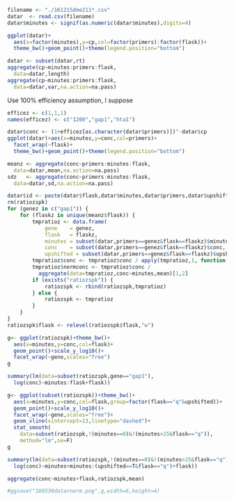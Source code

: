 

```r
filename <- "./161215dme211*.csv"
datar  <- read.csv(filename)
datar$minutes <- signif(as.numeric(datar$minutes),digits=4)
```

```r
ggplot(datar)+
  aes(x=factor(minutes),y=cp,col=factor(primers):factor(flask))+
  theme_bw()+geom_point()+theme(legend.position="bottom")
```

```r
datar <- subset(datar,rt)
aggregate(cp~minutes:primers:flask,
  data=datar,length)
aggregate(cp~minutes:primers:flask,
  data=datar,var,na.action=na.pass)
```

Use 100% efficiency assumption, I suppose

```r
efficez <- c(1,1,1)
names(efficez) <- c("1200","gap1","hta1")

datar$conc <- (1+efficez[as.character(datar$primers)])^-datar$cp
ggplot(datar)+aes(x=minutes,y=conc,col=primers)+
  facet_wrap(~flask)+
  theme_bw()+geom_point()+theme(legend.position="bottom")
```

```r
meanz <- aggregate(conc~primers:minutes:flask,
  data=datar,mean,na.action=na.pass)
sdz   <- aggregate(conc~primers:minutes:flask,
  data=datar,sd,na.action=na.pass)

datar$id <- paste(datar$flask,datar$minutes,datar$primers,datar$upshifted,sep="_")
rm(ratiozspk)
for (genez in c("gap1")) {
	for (flaskz in unique(meanz$flask)) {
		tmpratioz <- data.frame(
			gene    = genez, 
			flask   = flaskz,
			minutes = subset(datar,primers==genez&flask==flaskz)$minutes, 
			conc    = subset(datar,primers==genez&flask==flaskz)$conc,
			upshifted = subset(datar,primers==genez&flask==flaskz)$upshifted)
        tmpratioz$conc <- tmpratioz$conc / apply(tmpratioz,1, function(x){mean(subset(datar,id==paste(x[2], as.numeric(x[3]),"1200",gsub(" ","",x[5]),sep="_"))[,"conc"])})
        tmpratioz$normconc <- tmpratioz$conc / 
          aggregate(data=tmpratioz,conc~minutes,mean)[1,2]
		if (exists("ratiozspk")) {
			ratiozspk <- rbind(ratiozspk,tmpratioz)
		} else {
			ratiozspk <- tmpratioz
		}
	}
}
ratiozspk$flask <- relevel(ratiozspk$flask,"w")
```

```r
g<- ggplot(ratiozspk)+theme_bw()+
  aes(x=minutes,y=conc,col=flask)+
  geom_point()+scale_y_log10()+
  facet_wrap(~gene,scales="free")
g

summary(lm(data=subset(ratiozspk,gene=="gap1"),
  log(conc)~minutes:flask+flask))

g<- ggplot(subset(ratiozspk))+theme_bw()+
  aes(x=minutes,y=conc,col=flask,group=factor(flask=="q"&upshifted))+
  geom_point()+scale_y_log10()+
  facet_wrap(~gene,scales="free")+
  geom_vline(xintercept=13,linetype="dashed")+
  stat_smooth(
    data=subset(ratiozspk,!(minutes==0)&!(minutes>25&flask=="q")),
    method="lm",se=F)
g

summary(lm(data=subset(ratiozspk,!(minutes==0)&!(minutes>25&flask=="q")),
  log(conc)~minutes+minutes:(upshifted==T&flask=="q")+flask))

aggregate(conc~minutes+flask,ratiozspk,mean)

#ggsave("160530datarnorm.png",g,width=6,height=4)


```

